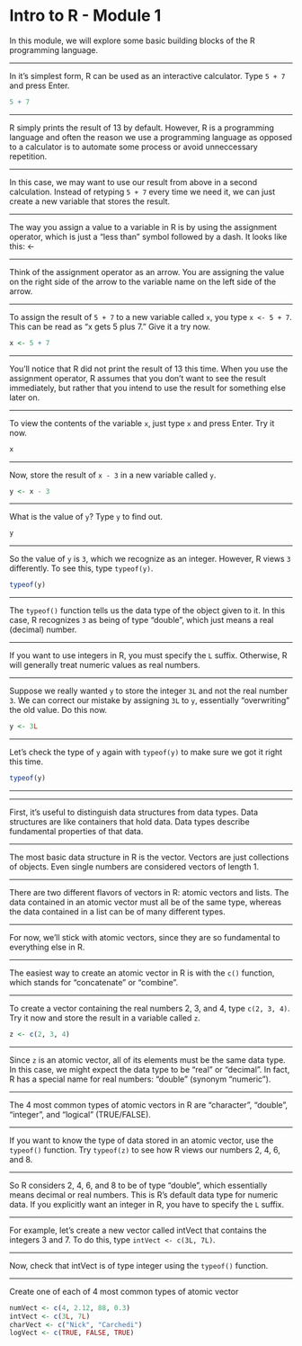 Intro to R - Module 1
========================================================

In this module, we will explore some basic building blocks of the R programming language.

---

In it's simplest form, R can be used as an interactive calculator. Type `5 + 7` and press Enter.

```r
5 + 7
```

--- 

R simply prints the result of 13 by default. However, R is a programming language and often the reason we use a programming language as opposed to a calculator is to automate some process or avoid unneccessary repetition.

---

In this case, we may want to use our result from above in a second calculation. Instead of retyping `5 + 7` every time we need it, we can just create a new variable that stores the result.

---

The way you assign a value to a variable in R is by using the assignment operator, which is just a "less than" symbol followed by a dash. It looks like this: <-

---

Think of the assignment operator as an arrow. You are assigning the value on the right side of the arrow to the variable name on the left side of the arrow.

---

To assign the result of `5 + 7` to a new variable called `x`, you type `x <- 5 + 7`. This can be read as "x gets 5 plus 7." Give it a try now.

```r
x <- 5 + 7
```

---

You'll notice that R did not print the result of 13 this time. When you use the assignment operator, R assumes that you don't want to see the result immediately, but rather that you intend to use the result for something else later on.

---

To view the contents of the variable `x`, just type `x` and press Enter. Try it now.

```r
x
```
---

Now, store the result of `x - 3` in a new variable called `y`.

```r
y <- x - 3
```

---

What is the value of `y`? Type `y` to find out.

```r
y
```

---

So the value of `y` is `3`, which we recognize as an integer. However, R views `3` differently. To see this, type `typeof(y)`.

```r
typeof(y)
```

---

The `typeof()` function tells us the data type of the object given to it. In this case, R recognizes `3` as being of type "double", which just means a real (decimal) number.

---

If you want to use integers in R, you must specify the `L` suffix. Otherwise, R will generally treat numeric values as real numbers.

---

Suppose we really wanted `y` to store the integer `3L` and not the real number `3`. We can correct our mistake by assigning `3L` to `y`, essentially "overwriting" the old value. Do this now.

```r
y <- 3L
```

---

Let's check the type of `y` again with `typeof(y)` to make sure we got it right this time.

```r
typeof(y)
```

---







---

First, it's useful to distinguish data structures from data types. Data structures are like containers that hold data. Data types describe fundamental properties of that data.

---

The most basic data structure in R is the vector. Vectors are just collections of objects. Even single numbers are considered vectors of length 1.

---

There are two different flavors of vectors in R: atomic vectors and lists. The data contained in an atomic vector must all be of the same type, whereas the data contained in a list can be of many different types.

---

For now, we'll stick with atomic vectors, since they are so fundamental to everything else in R.

---

The easiest way to create an atomic vector in R is with the `c()` function, which stands for "concatenate" or "combine".

---

To create a vector containing the real numbers 2, 3, and 4, type `c(2, 3, 4)`. Try it now and store the result in a variable called `z`.

```r
z <- c(2, 3, 4)
```

---

Since `z` is an atomic vector, all of its elements must be the same data type. In this case, we might expect the data type to be "real" or "decimal". In fact, R has a special name for real numbers: "double" (synonym "numeric").

---

The 4 most common types of atomic vectors in R are "character", "double", "integer", and "logical" (TRUE/FALSE).

---

If you want to know the type of data stored in an atomic vector, use the `typeof()` function. Try `typeof(z)` to see how R views our numbers 2, 4, 6, and 8.

---

So R considers 2, 4, 6, and 8 to be of type "double", which essentially means decimal or real numbers. This is R's default data type for numeric data. If you explicitly want an integer in R, you have to specify the `L` suffix.

---

For example, let's create a new vector called intVect that contains the integers 3 and 7. To do this, type `intVect <- c(3L, 7L)`.

---

Now, check that intVect is of type integer using the `typeof()` function.

---

Create one of each of 4 most common types of atomic vector

```r
numVect <- c(4, 2.12, 88, 0.3)
intVect <- c(3L, 7L)
charVect <- c("Nick", "Carchedi")
logVect <- c(TRUE, FALSE, TRUE)
```